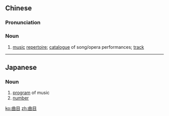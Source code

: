 ==Chinese==
{{zh-forms}}

===Pronunciation===
{{zh-pron
|m=qǔmù
|c=kuk1 muk6
|cat=n
}}

===Noun===
{{zh-noun}}

# [[music]] [[repertoire]]; [[catalogue]] of song/opera performances; [[track]]

----

==Japanese==
{{ja-kanjitab|きょく|もく|yomi=o}}

===Noun===
{{ja-noun|きょくもく}}

# [[program]] of music
# [[number]]

[[ko:曲目]]
[[zh:曲目]]